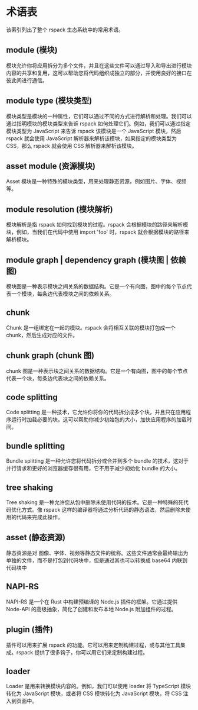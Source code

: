# 术语表

该索引列出了整个 rspack 生态系统中的常用术语。

## module (模块)

模块允许你将应用拆分为多个文件，并且在这些文件可以通过导入和导出进行模块内容的共享和复用，这可以帮助您将代码组织成独立的部分，并使用良好的接口在彼此间进行通信。

## module type (模块类型)

模块类型是模块的一种属性，它们可以通过不同的方式进行解析和处理。我们可以通过指明模块的模块类型来告诉 rspack 如何处理它们。例如，我们可以通过指定模块类型为 JavaScript 来告诉 rspack 该模块是一个 JavaScript 模块，然后 rspack 就会使用 JavaScript 解析器来解析该模块，如果指定的模块类型为 CSS，那么 rspack 就会使用 CSS 解析器来解析该模块。

## asset module (资源模块)

Asset 模块是一种特殊的模块类型，用来处理静态资源，例如图片、字体、视频等。

## module resolution (模块解析)

模块解析是指 rspack 如何找到模块的过程。rspack 会根据模块的路径来解析模块，例如，当我们在代码中使用 import 'foo' 时，rspack 就会根据模块的路径来解析模块。

## module graph | dependency graph (模块图 | 依赖图)

模块图是一种表示模块之间关系的数据结构。它是一个有向图，图中的每个节点代表一个模块，每条边代表模块之间的依赖关系。

## chunk

Chunk 是一组绑定在一起的模块。rspack 会将相互关联的模块打包成一个 chunk，然后生成对应的文件。

## chunk graph (chunk 图)

chunk 图是一种表示块之间关系的数据结构。它是一个有向图，图中的每个节点代表一个块，每条边代表块之间的依赖关系。

## code splitting

Code splitting 是一种技术，它允许你将你的代码拆分成多个块，并且只在应用程序运行时加载必要的块。这可以帮助你减少初始包的大小，加快应用程序的加载时间。

## bundle splitting

Bundle splitting 是一种允许您将代码拆分或合并到多个 bundle 的技术，这对于并行请求和更好的浏览器缓存很有用，它不用于减少初始化 bundle 的大小。

## tree shaking

Tree shaking 是一种允许您从包中删除未使用代码的技术。它是一种特殊的死代码优化方式。像 rspack 这样的编译器将通过分析代码的静态语法，然后删除未使用的代码来完成此操作。

## asset (静态资源)

静态资源是对 图像、字体、视频等静态文件的统称。这些文件通常会最终输出为单独的文件，而不是打包到代码块中，但是通过其也可以转换成 base64 内联到代码块中

## NAPI-RS

NAPI-RS 是一个在 Rust 中构建预编译的 Node.js 插件的框架。它通过提供 Node-API 的高级抽象，简化了创建和发布本地 Node.js 附加组件的过程。

## plugin (插件)

插件可以用来扩展 rspack 的功能。它可以用来定制构建过程，或与其他工具集成。rspack 提供了很多钩子，你可以用它们来定制构建过程。

## loader

Loader 是用来转换模块内容的。例如，我们可以使用 loader 将 TypeScript 模块转化为 JavaScript 模块，或者将 CSS 模块转化为 JavaScript 模块，将 CSS 注入到页面中。
